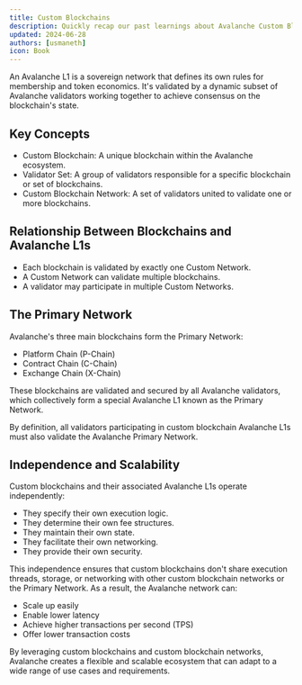 ```yaml
---
title: Custom Blockchains
description: Quickly recap our past learnings about Avalanche Custom Blockchains.
updated: 2024-06-28
authors: [usmaneth]
icon: Book
---
```


An Avalanche L1 is a sovereign network that defines its own rules for membership and token economics. It's validated by a dynamic subset of Avalanche validators working together to achieve consensus on the blockchain's state.

## Key Concepts

- Custom Blockchain: A unique blockchain within the Avalanche ecosystem.
- Validator Set: A group of validators responsible for a specific blockchain or set of blockchains.
- Custom Blockchain Network: A set of validators united to validate one or more blockchains.

## Relationship Between Blockchains and Avalanche L1s

- Each blockchain is validated by exactly one Custom Network.
- A Custom Network can validate multiple blockchains.
- A validator may participate in multiple Custom Networks.

## The Primary Network

Avalanche's three main blockchains form the Primary Network:

- Platform Chain (P-Chain)
- Contract Chain (C-Chain)
- Exchange Chain (X-Chain)

These blockchains are validated and secured by all Avalanche validators, which collectively form a special Avalanche L1 known as the Primary Network.

<Callout type="info">By definition, all validators participating in custom blockchain Avalanche L1s must also validate the Avalanche Primary Network.</Callout>

## Independence and Scalability

Custom blockchains and their associated Avalanche L1s operate independently:

- They specify their own execution logic.
- They determine their own fee structures.
- They maintain their own state.
- They facilitate their own networking.
- They provide their own security.

This independence ensures that custom blockchains don't share execution threads, storage, or networking with other custom blockchain networks or the Primary Network. As a result, the Avalanche network can:

- Scale up easily
- Enable lower latency
- Achieve higher transactions per second (TPS)
- Offer lower transaction costs

By leveraging custom blockchains and custom blockchain networks, Avalanche creates a flexible and scalable ecosystem that can adapt to a wide range of use cases and requirements.
